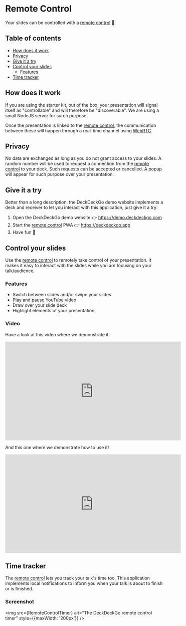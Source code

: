 

<Meta title="Introduction/Remote Control" />

# Remote Control

Your slides can be controlled with a [remote control] 📱.

## Table of contents

- [How does it work](#how-does-it-work)
- [Privacy](#privacy)
- [Give it a try](#give-it-a-try)
- [Control your slides](#control-your-slides)
  - [Features](#features)
- [Time tracker](#time-tracker)

## How does it work

If you are using the starter kit, out of the box, your presentation will signal itself as "controllable" and will therefore be "discoverable". We are using a small NodeJS server for surch purpose.

Once the presentation is linked to the [remote control], the communication between these will happen through a real-time channel using [WebRTC](https://webrtc.org/).

## Privacy

No data are exchanged as long as you do not grant access to your slides. A random number will be used to request a connection from the [remote control] to your deck. Such requests can be accepted or cancelled. A popup will appear for such purpose over your presentation.

## Give it a try

Better than a long description, the DeckDeckGo demo website implements a deck and receiver to let you interact with this application, just give it a try:

1. Open the DeckDeckGo demo website 👉 https://demo.deckdeckgo.com
2. Start the [remote control] PWA 👉 https://deckdeckgo.app
3. Have fun 🎉

## Control your slides

Use the [remote control] to remotely take control of your presentation. It makes it easy to interact with the slides while you are focusing on your talk/audience.

### Features

- Switch between slides and/or swipe your slides
- Play and pause YouTube video
- Draw over your slide deck
- Highlight elements of your presentation

### Video

Have a look at this video where we demonstrate it!

<iframe width="560" height="315" src="https://www.youtube.com/embed/3o3oGBTTRSs" frameBorder="0"></iframe>

And this one where we demonstrate how to use it!

<iframe width="560" height="315" src="https://www.youtube.com/embed/nxjHYBLTw5E" frameBorder="0"></iframe>

## Time tracker

The [remote control] lets you track your talk's time too. This application implements local notifications to inform you when your talk is about to finish or is finished.

### Screenshot

<img src={RemoteControlTimer} alt="The DeckDeckGo remote control timer" style={{maxWidth: '200px'}} />

[deckdeckgo]: https://deckdeckgo.com
[remote control]: https://deckdeckgo.app
